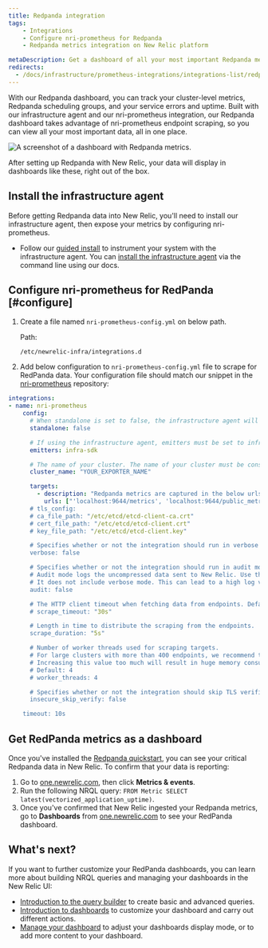 ```yaml
---
title: Redpanda integration
tags:
    - Integrations
    - Configure nri-prometheus for Redpanda
    - Redpanda metrics integration on New Relic platform

metaDescription: Get a dashboard of all your most important Redpanda metrics with our Redpanda quickstart. 
redirects:
  - /docs/infrastructure/prometheus-integrations/integrations-list/redpanda-integration
---
```



With our Redpanda dashboard, you can track your cluster-level metrics, Redpanda scheduling groups, and your service errors and uptime. Built with our infrastructure agent and our nri-prometheus integration, our Redpanda dashboard takes advantage of nri-prometheus endpoint scraping, so you can view all your most important data, all in one place.

<img
    src={prometheusRedpandaIntegration}
    title="Redpanda dashboard landing page"
    alt="A screenshot of a dashboard with Redpanda metrics."
/>
<figcaption>
After setting up Redpanda with New Relic, your data will display in dashboards like these, right out of the box. 
</figcaption> 

## Install the infrastructure agent

Before getting Redpanda data into New Relic, you'll need to install our infrastructure agent, then expose your metrics by configuring nri-prometheus. 

* Follow our [guided install](https://one.newrelic.com/nr1-core?state=5e236fa2-fbfd-1f53-e55d-9241d2a73068) to instrument your system with the infrastructure agent. You can [install the infrastructure agent](/docs/infrastructure/install-infrastructure-agent/linux-installation/install-infrastructure-monitoring-agent-linux) via the command line using our docs.

## Configure nri-prometheus for RedPanda [#configure]
1. Create a file named `nri-prometheus-config.yml` on below path.

    Path:
    ```
    /etc/newrelic-infra/integrations.d
    ```
    
2. Add below configuration to `nri-prometheus-config.yml` file to scrape for RedPanda data. Your configuration file should match our snippet in the [nri-prometheus](https://github.com/newrelic/nri-prometheus/blob/main/configs/nri-prometheus-config.yml.sample) repository: 

```yml
integrations:
- name: nri-prometheus
    config:
      # When standalone is set to false, the infrastructure agent will need to send data so nri-prometheus can work. Defaults to true.
      standalone: false

      # If using the infrastructure agent, emitters must be set to infra-sdk
      emitters: infra-sdk

      # The name of your cluster. The name of your cluster must be consistent across New Relic products so the infrastructure agent and Prometheus OpenMetrics can scrape data from the cluster.
      cluster_name: "YOUR_EXPORTER_NAME"

      targets:
        - description: "Redpanda metrics are captured in the below urls"
          urls: ["'localhost:9644/metrics', 'localhost:9644/public_metrics']
      # tls_config:
      # ca_file_path: "/etc/etcd/etcd-client-ca.crt"
      # cert_file_path: "/etc/etcd/etcd-client.crt"
      # key_file_path: "/etc/etcd/etcd-client.key"

      # Specifies whether or not the integration should run in verbose mode. Defaults to false.
      verbose: false

      # Specifies whether or not the integration should run in audit mode. Defaults to false.
      # Audit mode logs the uncompressed data sent to New Relic. Use this to log all data sent.
      # It does not include verbose mode. This can lead to a high log volume, so use with care.
      audit: false

      # The HTTP client timeout when fetching data from endpoints. Defaults to 30s.
      # scrape_timeout: "30s"

      # Length in time to distribute the scraping from the endpoints.
      scrape_duration: "5s"

      # Number of worker threads used for scraping targets.
      # For large clusters with more than 400 endpoints, we recommend that you slowly increase until scrape time falls between the desired `scrape_duration`.
      # Increasing this value too much will result in huge memory consumption if too many metrics are being scraped.
      # Default: 4
      # worker_threads: 4

      # Specifies whether or not the integration should skip TLS verification. Defaults to false.
      insecure_skip_verify: false

    timeout: 10s
```

## Get RedPanda metrics as a dashboard

Once you've installed the [Redpanda quickstart](https://newrelic.com/instant-observability/redpanda), you can see your critical Redpanda data in New Relic. To confirm that your data is reporting:

1. Go to [one.newrelic.com](https://one.newrelic.com/all-capabilities), then click **Metrics & events**.
2. Run the following NRQL query: `FROM Metric SELECT latest(vectorized_application_uptime)`.
3. Once you've confirmed that New Relic ingested your Redpanda metrics, go to **Dashboards** from [one.newrelic.com](https://one.newrelic.com/all-capabilities) to see your RedPanda dashboard.

## What's next?

If you want to further customize your RedPanda dashboards, you can learn more about building NRQL queries and managing your dashboards in the New Relic UI:

* [Introduction to the query builder](/docs/query-your-data/explore-query-data/query-builder/introduction-query-builder) to create basic and advanced queries.
* [Introduction to dashboards](/docs/query-your-data/explore-query-data/dashboards/introduction-dashboards) to customize your dashboard and carry out different actions.
* [Manage your dashboard](/docs/query-your-data/explore-query-data/dashboards/manage-your-dashboard) to adjust your dashboards display mode, or to add more content to your dashboard. 